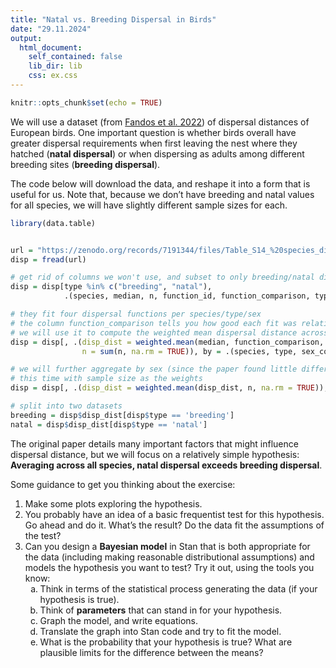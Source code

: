 ```yaml
---
title: "Natal vs. Breeding Dispersal in Birds"
date: "29.11.2024"
output: 
  html_document:
    self_contained: false
    lib_dir: lib
    css: ex.css
---
```


```r
knitr::opts_chunk$set(echo = TRUE)
```

We will use a dataset (from [Fandos et al. 2022](https://besjournals.onlinelibrary.wiley.com/doi/full/10.1111/1365-2656.13838)) of dispersal distances of European birds. One important question is whether birds overall have greater dispersal requirements when first leaving the nest where they hatched (**natal dispersal**) or when dispersing as adults among different breeding sites (**breeding dispersal**).

The code below will download the data, and reshape it into a form that is useful for us. Note that, because we don't have breeding and natal values for all species, we will have slightly different sample sizes for each.

```r
library(data.table)


url = "https://zenodo.org/records/7191344/files/Table_S14_%20species_dispersal_distances_v1_0_2.csv?download=1"
disp = fread(url)

# get rid of columns we won't use, and subset to only breeding/natal dispersal
disp = disp[type %in% c("breeding", "natal"), 
			.(species, median, n, function_id, function_comparison, type, sex_code)]

# they fit four dispersal functions per species/type/sex
# the column function_comparison tells you how good each fit was relative to the others
# we will use it to compute the weighted mean dispersal distance across the different models
disp = disp[, .(disp_dist = weighted.mean(median, function_comparison, na.rm - TRUE), 
				n = sum(n, na.rm = TRUE)), by = .(species, type, sex_code)]

# we will further aggregate by sex (since the paper found little difference among sexes)
# this time with sample size as the weights
disp = disp[, .(disp_dist = weighted.mean(disp_dist, n, na.rm = TRUE)), by = .(species, type)]

# split into two datasets
breeding = disp$disp_dist[disp$type == 'breeding']
natal = disp$disp_dist[disp$type == 'natal']
```

The original paper details many important factors that might influence dispersal distance, but we will focus on a relatively simple hypothesis: **Averaging across all species, natal dispersal exceeds breeding dispersal**.

Some guidance to get you thinking about the exercise:

1. Make some plots exploring the hypothesis.
2. You probably have an idea of a basic frequentist test for this hypothesis. Go ahead and do it. What's the result? Do the data fit the assumptions of the test?
3. Can you design a **Bayesian model** in Stan that is both appropriate for the data (including making reasonable distributional assumptions) and models the hypothesis you want to test? Try it out, using the tools you know:
	a. Think in terms of the statistical process generating the data (if your hypothesis is true).
	b. Think of **parameters** that can stand in for your hypothesis.
	c. Graph the model, and write equations.
	d. Translate the graph into Stan code and try to fit the model.
	e. What is the probability that your hypothesis is true? What are plausible limits for the difference between the means?

